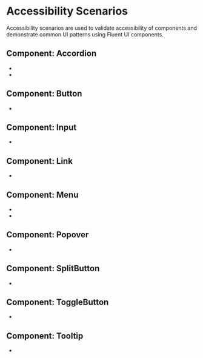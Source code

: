
<Meta title="Accessibility Scenarios/ List of Scenarios " />

# Accessibility Scenarios

Accessibility scenarios are used to validate accessibility of components and demonstrate common UI patterns using Fluent UI components.

## Component: Accordion

- <FullscreenLink
    content="Accordion / Personal form"
    parent="accordion1-accessibility-scenario"
    story="personal-form"
  />
- <FullscreenLink content="Accordion / FAQ" parent="accordion2-accessibility-scenario" story="faq" />

## Component: Button

- <FullscreenLink content="Button / Messenger" parent="button-accessibility-scenario" story="messenger-buttons" />

## Component: Input

- <FullscreenLink
    content="Input / Registration form"
    parent="input-accessibility-scenario"
    story="registration-form-inputs"
  />

## Component: Link

- <FullscreenLink content="Link / Site navigation" parent="link-accessibility-scenario" story="site-navigation" />

## Component: Menu

- <FullscreenLink content="Menu / Profile menu" parent="menu1-accessibility-scenario" story="profile-menu" />
- <FullscreenLink
    content="Menu / Menu with split item"
    parent="menu2-accessibility-scenario"
    story="menu-with-split-item"
  />

## Component: Popover

- <FullscreenLink content="Popover / Add people" parent="popover-accessibility-scenario" story="add-people" />

## Component: SplitButton

- <FullscreenLink
    content="SplitButton / Event remindar"
    parent="split-button-accessibility-scenario"
    story="event-reminder"
  />

## Component: ToggleButton

- <FullscreenLink
    content="ToggleButton / Device controls"
    parent="toggle-button-accessibility-scenario"
    story="device-controls"
  />

## Component: Tooltip

- <FullscreenLink
    content="Tooltip / Buttons with tooltip"
    parent="tooltip-accessibility-scenario"
    story="buttons-with-tooltip"
  />
